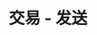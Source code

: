 ---
title: '交易 - 发送'
openapi: '/cn/api-reference/openapi-cn.json POST /v1/transaction/{chain}/send'
---
